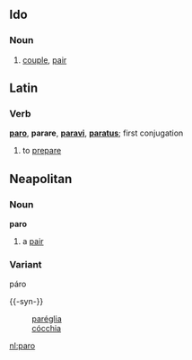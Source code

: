 ==Ido==
===Noun===
# [[couple]], [[pair]]


==Latin==
===Verb===
'''[[paro]]''', '''parare''', '''[[paravi]]''', '''[[paratus]]'''; first conjugation

# to [[prepare]]

==Neapolitan==
===Noun===
'''paro'''
#a [[pair]]

===Variant===
páro

{{-syn-}}
:[[paréglia]]
:[[cócchia]]

[[nl:paro]]